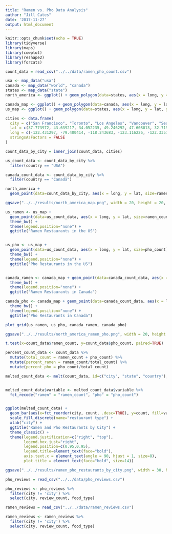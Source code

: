 ```yaml
---
title: "Ramen vs. Pho Data Analysis"
author: "Jill Cates"
date: '2017-11-27'
output: html_document
---
```


```r
knitr::opts_chunk$set(echo = TRUE)
library(tidyverse)
library(maps)
library(cowplot)
library(reshape2)
library(forcats)
```

```r
count_data = read_csv("../../data/ramen_pho_count.csv")

usa <- map_data("usa")
canada <- map_data("world", "canada")
states <- map_data("state")
north_america <- ggplot() + geom_polygon(data=states, aes(x = long, y = lat, group = group), color = "white", size=0.15, fill="#DCDCDC") + geom_polygon(data=canada, aes(x=long, y=lat, group = group), fill="#DCDCDC") +theme_classic() + coord_fixed(1.3)

canada_map <- ggplot() + geom_polygon(data=canada, aes(x = long, y = lat, group = group), color = "white", size=0.15, fill="#DCDCDC")
us_map <- ggplot() + geom_polygon(data=states, aes(x = long, y = lat, group = group), color = "white", size=0.15, fill="#DCDCDC")
```

```r
cities <- data.frame(
  city = c("San Francisco", "Toronto", "Los Angeles", "Vancouver", "Seattle", "San Diego", "New York", "Washington DC", "Chicago", "Las Vegas", "Boston", "Houston", "Portland", "Atlanta", "Philadelphia", "Phoenix", "Miami", "Denver", "Dallas", "Charlotte", "Minneapolis", "Montreal"),
  lat = c(37.773972, 43.639217, 34.052235, 49.246292, 47.608013, 32.715736, 40.730610, 38.930176, 41.881832, 36.114647, 42.361145, 29.759438, 45.523064, 33.753746, 39.952583, 33.448376, 25.761681, 39.742043, 32.897480, 35.227085, 44.986656, 45.5017),
  long = c(-122.431297, -79.400414, -118.243683, -123.116226, -122.335167, -117.161087, -73.935242, -77.070503, -87.623177, -115.172813, -71.057083, -95.369957, -122.676483, -84.386330, -75.165222, -112.074036, -80.191788, -104.991531, -97.040443, -80.843124, -93.258133, -73.5673),
  stringsAsFactors = FALSE
)

count_data_by_city = inner_join(count_data, cities)

us_count_data <- count_data_by_city %>% 
  filter(country == "USA")

canada_count_data <- count_data_by_city %>% 
  filter(country == "Canada")
```

```r
north_america + 
  geom_point(data=count_data_by_city, aes(x = long, y = lat, size=ramen_count), color="dark red", alpha=0.4) + theme(legend.position="none") + ggtitle("Ramen Restaurants in Various North American Cities") 

ggsave("../../results/north_america_map.png", width = 20, height = 20, units = "cm")
```
```r
us_ramen <- us_map + 
  geom_point(data=us_count_data, aes(x = long, y = lat, size=ramen_count), color="dark red", alpha=0.4) + 
  theme_bw() + 
  theme(legend.position="none") + 
  ggtitle("Ramen Restaurants in the US") 


us_pho <- us_map + 
  geom_point(data=us_count_data, aes(x = long, y = lat, size=pho_count), color="dark blue", alpha=0.4) + 
  theme_bw() + 
  theme(legend.position="none") + 
  ggtitle("Pho Restaurants in the US") 


canada_ramen <- canada_map + geom_point(data=canada_count_data, aes(x = long, y = lat, size=ramen_count), color="dark red", alpha=0.4) + 
  theme_bw() + 
  theme(legend.position="none") + 
  ggtitle("Ramen Restaurants in Canada") 

canada_pho <- canada_map + geom_point(data=canada_count_data, aes(x = long, y = lat, size=pho_count), color="dark blue", alpha=0.4) + 
  theme_bw() + 
  theme(legend.position="none") + 
  ggtitle("Pho Restaurants in Canada") 

plot_grid(us_ramen, us_pho, canada_ramen, canada_pho)

ggsave("../../results/north_america_ramen_pho.png", width = 20, height = 20, units = "cm")
```

```r
t.test(x=count_data$ramen_count, y=count_data$pho_count, paired=TRUE)
```


```r
percent_count_data <- count_data %>% 
  mutate(total_count = ramen_count + pho_count) %>% 
  mutate(percent_ramen = ramen_count/total_count) %>% 
  mutate(percent_pho = pho_count/total_count) 

melted_count_data <- melt(count_data, id=c("city", "state", "country"), value.name="count") 


melted_count_data$variable <- melted_count_data$variable %>% 
  fct_recode("ramen" = "ramen_count", "pho" = "pho_count") 


ggplot(melted_count_data) + 
  geom_bar(aes(x=fct_reorder(city, count, .desc=TRUE), y=count, fill=variable), position="dodge", stat="identity") +
  scale_fill_discrete(name="restaurant type") +
  xlab("city") +
  ggtitle("Ramen and Pho Restaurants by City") +
  theme_classic() +
  theme(legend.justification=c("right", "top"),
        legend.box.just="right",
        legend.position=c(0.95,0.95),
        legend.title=element_text(face="bold"),
        axis.text.x = element_text(angle = 90, hjust = 1, size=8),
        plot.title = element_text(face="bold", size=14))

ggsave("../../results/ramen_pho_restaurants_by_city.png", width = 30, height = 20, units = "cm")
```




```r
pho_reviews = read_csv("../../data/pho_reviews.csv")

pho_reviews <- pho_reviews %>% 
  filter(city != 'city') %>% 
  select(city, review_count, food_type)

ramen_reviews = read_csv("../../data/ramen_reviews.csv")

ramen_reviews <- ramen_reviews %>% 
  filter(city != 'city') %>% 
  select(city, review_count, food_type)

```